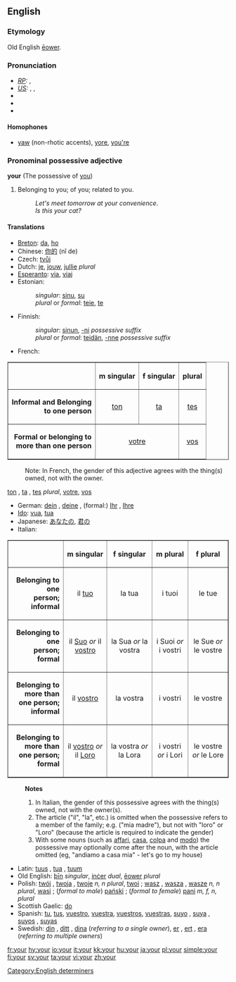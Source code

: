 ==English==

{{rank|out|into|up|57|your|any|what|do}}

===Etymology===
Old English [[eower|ēower]].

===Pronunciation===
* ''[[Received Pronunciation|RP]]:'' {{IPA|/jɔː/}}, {{SAMPA|/jO:/}}
* ''[[General American|US]]:'' {{AHD|yôr}}, {{IPA|/joʊɹ/, /jɔːɹ/}}, {{SAMPA|/jO:r/}}
* {{audio|en-us-your.ogg|Audio (US)}}
* {{audio|en-us-your_unstressed.ogg|Audio (US), unstressed}}
* {{Rhymes|ɔː(r)}}

====Homophones====
*[[yaw]] (non-rhotic accents), [[yore]], [[you're]]

===Pronominal possessive adjective===
'''your''' (The possessive of [[you]])

# Belonging to you; of you; related to you.
#: ''Let's meet tomorrow at your convenience''.
#: ''Is this your cat?''

====Translations====
{{rfc|date=August 2006|tables within translation section are unconvenient, needs better solution}}

*[[Breton]]: [[da]], [[ho]]
*Chinese: [[你的]] (nǐ de)
*Czech: [[tvůj]]
*Dutch: [[je]], [[jouw]], [[jullie]] ''plural''
*[[Esperanto]]: [[via]], [[viaj]]
*Estonian:
*:''singular'': [[sinu]], [[su]]
*:''plural'' or ''formal'': [[teie]], [[te]]
*Finnish:
*:''singular'': [[sinun]], [[-ni]] ''possessive suffix''
*:''plural'' or ''formal'': [[teidän]], [[-nne]] ''possessive suffix''
*French:
<table border="1" cellpadding="5" align=CENTER>
<tr>
<th> </th>
<th ALIGN=CENTER> m singular </th>
<th ALIGN=CENTER> f singular </th>
<th ALIGN=CENTER> plural </th>
</tr>

<tr>
<td ALIGN=RIGHT> <b>Informal and Belonging<br>to one person</b> </td>
<td ALIGN=CENTER> [[ton]] </td>
<td ALIGN=CENTER> [[ta]] </td>
<td ALIGN=CENTER> [[tes]] </td>
</tr>

<tr>
<td ALIGN=RIGHT> <b>Formal or belonging to<br>more than one person</b> </td>
<td ALIGN=CENTER colspan="2"> [[votre]] </td>
<td ALIGN=CENTER> [[vos]] </td>
</tr>

</table>
:Note: In French, the gender of this adjective agrees with the thing(s) owned, not with the owner.
[[ton]] {{m}}, [[ta]] {{f}}, [[tes]] ''plural'', [[votre]], [[vos]]
*German: [[dein]] {{m}}, [[deine]] {{f}}, (formal:) [[Ihr]] {{m}}, [[Ihre]] {{f}}
*[[Ido]]: [[vua]], [[tua]]
*Japanese: [[あなたの]], [[君の]]
*Italian:
<table border="1" cellpadding="5" align=CENTER>
<tr>
<th> </th>
<th ALIGN=CENTER> m singular </th>
<th ALIGN=CENTER> f singular </th>
<th ALIGN=CENTER> m plural </th>
<th ALIGN=CENTER> f plural </th>
</tr>

<tr>
<td ALIGN=RIGHT> <b>Belonging to one<br>person; informal</b> </td>
<td ALIGN=CENTER> il [[tuo]] </td>
<td ALIGN=CENTER> la tua </td>
<td ALIGN=CENTER> i tuoi </td>
<td ALIGN=CENTER> le tue </td>
</tr>

<tr>
<td ALIGN=RIGHT> <b>Belonging to one<br>person; formal</b> </td>
<td ALIGN=CENTER> il [[Suo]] ''or'' il [[vostro]] </td>
<td ALIGN=CENTER> la Sua ''or'' la vostra </td>
<td ALIGN=CENTER> i Suoi ''or'' i vostri </td>
<td ALIGN=CENTER> le Sue ''or'' le vostre </td>
</tr>

<tr>
<td ALIGN=RIGHT> <b>Belonging to more than<br>one person; informal</b> </td>
<td ALIGN=CENTER> il [[vostro]] </td>
<td ALIGN=CENTER> la vostra </td>
<td ALIGN=CENTER> i vostri </td>
<td ALIGN=CENTER> le vostre </td>
</tr>

<tr>
<td ALIGN=RIGHT> <b>Belonging to more than<br>one person; formal</b> </td>
<td ALIGN=CENTER> il [[vostro]] ''or'' il [[Loro]]</td>
<td ALIGN=CENTER> la vostra ''or'' la Lora </td>
<td ALIGN=CENTER> i vostri ''or'' i Lori </td>
<td ALIGN=CENTER> le vostre ''or'' le Lore </td>
</tr>

</table>
:'''Notes'''
:#In Italian, the gender of this possessive agrees with the thing(s) owned, not with the owner(s).
:#The article ("il", "la", etc.) is omitted when the possessive refers to a member of the family; e.g. ("mia madre"), but not with "loro" or "Loro" (because the article is required to indicate the gender)
:#With some nouns (such as [[affari]], [[casa]], [[colpa]] and [[modo]]) the possessive may optionally come after the noun, with the article omitted (eg, "andiamo a casa mia" - let's go to my house)
*Latin: [[tuus]] {{m}}, [[tua]] {{f}}, [[tuum]] {{n}}
*Old English: [[þin|þīn]] ''singular'', [[incer|inċer]] ''dual'', [[eower|ēower]] ''plural''
*Polish: [[twój]] {{m}}, [[twoja]] {{f}}, [[twoje]] ''n, n plural'', [[twoi]] {{m}} {{p}}; [[wasz]] {{m}}, [[wasza]] {{f}}, [[wasze]] ''n, n plural'', [[wasi]] {{m}} {{p}}; (''formal to male'') [[pański]] {{m}}; (''formal to female'') [[pani]] ''m, f, n, plural''
*Scottish Gaelic: [[do]]
*Spanish: [[tu]], [[tus]], [[vuestro]], [[vuestra]], [[vuestros]], [[vuestras]], [[suyo]] {{m}} {{s}}, [[suya]] {{f}} {{s}}, [[suyos]] {{m}} {{p}}, [[suyas]] {{f}} {{p}}
*Swedish: [[din]] {{c}}, [[ditt]] {{n}}, [[dina]] {{p}} (''referring to a single owner''), [[er]] {{c}}, [[ert]] {{n}}, [[era]] {{p}} (''referring to multiple owners'')

[[Category:English determiners]]

[[fr:your]]
[[hy:your]]
[[io:your]]
[[it:your]]
[[kk:your]]
[[hu:your]]
[[ja:your]]
[[pl:your]]
[[simple:your]]
[[fi:your]]
[[sv:your]]
[[ta:your]]
[[vi:your]]
[[zh:your]]